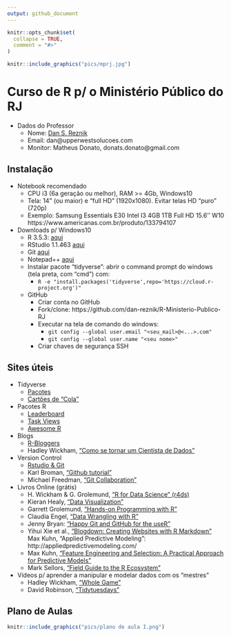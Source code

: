 ```yaml
---
output: github_document
---
```


<!-- README.md is generated from README.Rmd. Please edit that file -->

```r
knitr::opts_chunk$set(
  collapse = TRUE,
  comment = "#>"
)
```

```r
knitr::include_graphics("pics/mprj.jpg")
```

# Curso de R p/ o Ministério Público do RJ

* Dados do Professor
    + Nome: [Dan S. Reznik](https://www.linkedin.com/in/dan-s-reznik-phd-bb49133/)
    + Email: dan@upperwestsolucoes.com
    + Monitor: Matheus Donato, donats.donato@gmail.com

## Instalação

* Notebook recomendado
    + CPU i3 (6a geração ou melhor), RAM >=  4Gb, Windows10  
    + Tela: 14” (ou maior) e "full HD" (1920x1080). Evitar telas HD “puro” (720p)
    + Exemplo: Samsung Essentials E30 Intel I3 4GB 1TB Full HD 15.6'' W10 https://www.americanas.com.br/produto/133794107

* Downloads p/ Windows10
    + R 3.5.3: [aqui](https://cran.r-project.org/bin/windows/base/)
    + RStudio 1.1.463 [aqui](https://download1.rstudio.org/RStudio-1.1.463.exe)
    + Git [aqui](https://git-scm.com/download/win)
    + Notepad++ [aqui](https://notepad-plus-plus.org/download/v7.6.4.html)
    + Instalar pacote “tidyverse”: abrir o command prompt do windows (tela preta, com "cmd") com:
        + `R -e "install.packages('tidyverse',repo='https://cloud.r-project.org')"`
    + GitHub
        + Criar conta no GitHub
        + Fork/clone: https://github.com/dan-reznik/R-Ministerio-Publico-RJ
        + Executar na tela de comando do windows:
            + `git config --global user.email "<seu_mail>@<...>.com"`
            + `git config --global user.name "<seu nome>"`
        + Criar chaves de segurança SSH

## Sites úteis

* Tidyverse
    + [Pacotes](https://www.tidyverse.org/packages/)
    + [Cartões de “Cola”](https://www.rstudio.com/resources/cheatsheets/)
* Pacotes R
    + [Leaderboard](https://www.rdocumentation.org/trends)
    + [Task Views](https://cran.r-project.org/web/views/)
    + [Awesome R](https://awesome-r.com/)
* Blogs
    + [R-Bloggers](https://www.r-bloggers.com/)
    + Hadley Wickham, ["Como se tornar um Cientista de Dados"](https://gist.github.com/hadley/820f09ded347c62c2864)
* Version Control
    + [Rstudio & Git](https://support.rstudio.com/hc/en-us/articles/200532077-Version-Control-with-Git-and-SVN)
    + Karl Broman, ["Github tutorial"](http://kbroman.org/github_tutorial/)
    + Michael Freedman, ["Git Collaboration"](http://slides.com/michaelfreeman/git-collaboration)
* Livros Online (grátis)
    + H. Wickham & G. Grolemund, ["R for Data Science" (r4ds)](https://r4ds.had.co.nz/)
    + Kieran Healy, ["Data Visualization"](https://socviz.co/)
    + Garrett Grolemund, ["Hands-on Programming with R"](https://rstudio-education.github.io/hopr/)
    + Claudia Engel, ["Data Wrangling with R"](https://cengel.github.io/R-data-wrangling/)
    + Jenny Bryan: ["Happy Git and GitHub for the useR"](https://happygitwithr.com/)
    + Yihui Xie et al., ["Blogdown: Creating Websites with R Markdown"](https://bookdown.org/yihui/blogdown/)
Max Kuhn, “Applied Predictive Modeling”: http://appliedpredictivemodeling.com/
    + Max Kuhn, ["Feature Engineering and Selection: A Practical Approach for Predictive Models"](https://bookdown.org/max/FES/)
    + Mark Sellors, ["Field Guide to the R Ecosystem"](https://fg2re.sellorm.com/)
* Vídeos p/ aprender a manipular e modelar dados com os “mestres”
    + Hadley Wickham, ["Whole Game"](https://www.youtube.com/watch?v=go5Au01Jrvs)
    + David Robinson, ["Tidytuesdays"](https://www.youtube.com/user/safe4democracy/videos) 
    

## Plano de Aulas

```r
knitr::include_graphics("pics/plano de aula I.png")
```
